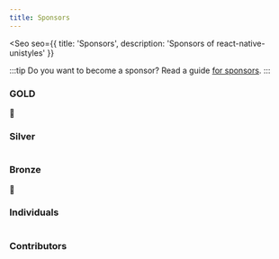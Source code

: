 ```yaml
---
title: Sponsors
---
```



<Seo
    seo={{
        title: 'Sponsors',
        description: 'Sponsors of react-native-unistyles'
    }}
>

:::tip
Do you want to become a sponsor? Read a guide [for sponsors](/other/for-sponsors/).
:::

### GOLD

🥇

### Silver

<div style="display: flex; gap: 10px; flex-wrap: wrap;" class="not-content">
    <Sponsor
        url="https://avatars.githubusercontent.com/u/51229884?s=200&v=4"
        name="codemaskinc"
        size="80"
        borderColor="silver"
        link="https://github.com/codemaskinc"
    />
    <Sponsor
        url="https://avatars.githubusercontent.com/u/99323414?v=4"
        name="undisclosed"
        borderColor="silver"
        size="80"
    />
</div>

### Bronze

🥈

### Individuals

<div style="display: flex; gap: 10px; flex-wrap: wrap;" class="not-content">
    <Sponsor
        url="https://avatars.githubusercontent.com/u/41422239?v=4"
        name="claudesortwell"
        size="40"
        link="https://github.com/claudesortwell"
    />
</div>

### Contributors

<div style="display: flex; gap: 10px; flex-wrap: wrap;" class="not-content">
    <Sponsor
        url="https://avatars.githubusercontent.com/u/48803618?s=60&v=4"
        name="Brentlok"
        size="40"
        link="https://github.com/Brentlok"
    />
    <Sponsor
        url="https://avatars.githubusercontent.com/u/721323?s=60&v=4"
        name="levibuzolic"
        size="40"
        link="https://github.com/levibuzolic"
    />
    <Sponsor
        url="https://avatars.githubusercontent.com/u/28902144?s=60&v=4"
        name="schriker"
        size="40"
        link="https://github.com/schriker"
    />
    <Sponsor
        url="https://avatars.githubusercontent.com/u/21174859?v=4"
        name="migueldaipre"
        size="40"
        link="https://github.com/migueldaipre"
    />
    <Sponsor
        url="https://avatars.githubusercontent.com/u/36845145?s=60&v=4"
        name="unaisdev"
        size="40"
        link="https://github.com/unaisdev"
    />
    <Sponsor
        url="https://avatars.githubusercontent.com/u/717975?s=60&v=4"
        name="efstathiosntonas"
        size="40"
        link="https://github.com/efstathiosntonas"
    />
</div>

</Seo>
